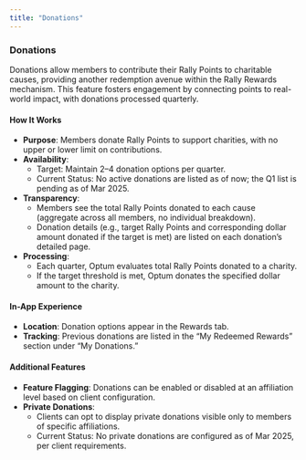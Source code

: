 ```yaml
---
title: "Donations"
---
```



### **Donations**

Donations allow members to contribute their Rally Points to charitable causes, providing another redemption avenue within the Rally Rewards mechanism. This feature fosters engagement by connecting points to real-world impact, with donations processed quarterly.

#### **How It Works**

- **Purpose**: Members donate Rally Points to support charities, with no upper or lower limit on contributions.
- **Availability**:
  - Target: Maintain 2–4 donation options per quarter.
  - Current Status: No active donations are listed as of now; the Q1 list is pending as of Mar 2025\.
- **Transparency**:
  - Members see the total Rally Points donated to each cause (aggregate across all members, no individual breakdown).
  - Donation details (e.g., target Rally Points and corresponding dollar amount donated if the target is met) are listed on each donation’s detailed page.
- **Processing**:
  - Each quarter, Optum evaluates total Rally Points donated to a charity.
  - If the target threshold is met, Optum donates the specified dollar amount to the charity.

#### **In-App Experience**

- **Location**: Donation options appear in the Rewards tab.
- **Tracking**: Previous donations are listed in the “My Redeemed Rewards” section under “My Donations.”

#### **Additional Features**

- **Feature Flagging**: Donations can be enabled or disabled at an affiliation level based on client configuration.
- **Private Donations**:
  - Clients can opt to display private donations visible only to members of specific affiliations.
  - Current Status: No private donations are configured as of Mar 2025, per client requirements.
